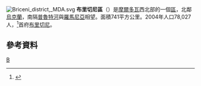 [[File:Briceni_district,_MDA.svg|right]]
'''布里切尼區'''（{{lang-ro|Raionul Briceni}}）是[[摩爾多瓦|摩爾多瓦]]西北部的一個[[摩爾多瓦行政區劃|區]]，北鄰[[烏克蘭|烏克蘭]]，南隔[[普魯特河|普魯特河]]與[[羅馬尼亞|羅馬尼亞]]相望。面積741平方公里。2004年人口78,027人，<ref>{{Cite web |url=http://www.statistica.md/recensamint/Toate%20recensaminteleRne_ro.xls |title=2004年人口普查 |accessdate=2008-09-27 |archive-date=2008-11-18 |archive-url=https://web.archive.org/web/20081118145747/http://www.statistica.md/recensamint/Toate%20recensaminteleRne_ro.xls |dead-url=yes }}</ref>首府[[布里切尼|布里切尼]]。

== 參考資料 ==
{{reflist|2}}

{{摩爾多瓦行政區劃}}
{{Authority control}}

[[Category:摩爾多瓦行政區劃|B]]